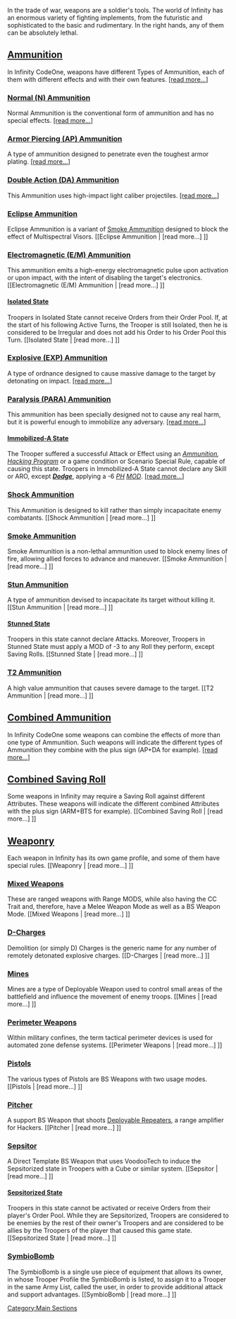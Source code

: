 {{section-main-sections}}
{{section-ammo-and-weaponry}}


In the trade of war, weapons are a soldier's tools. The world of Infinity has an enormous variety of fighting implements, from the futuristic and sophisticated to the basic and rudimentary. In the right hands, any of them can be absolutely lethal.


== [[Ammunition]] ==
In Infinity CodeOne, weapons have different Types of Ammunition, each of them with different effects and with their own features.  [[Ammunition|[read more...]]]


=== [[Normal (N) Ammunition]] ===
Normal Ammunition is the conventional form of ammunition and has no special effects. [[Normal (N) Ammunition|[read more...]]]


=== [[Armor Piercing (AP) Ammunition]] ===
A type of ammunition designed to penetrate even the toughest armor plating. [[Armor Piercing (AP) Ammunition|[read more...]]]


=== [[Double Action (DA) Ammunition]] ===
This Ammunition uses high-impact light caliber projectiles. [[Double Action (DA) Ammunition|[read more...]]]


{{n4}}
=== [[Eclipse Ammunition]] ===
Eclipse Ammunition is a variant of [[Smoke Ammunition]] designed to block the effect of Multispectral Visors. [[Eclipse Ammunition | [read more...] ]]


=== [[Electromagnetic (E/M) Ammunition]] ===
This ammunition emits a high-energy electromagnetic pulse upon activation or upon impact, with the intent of disabling the target's electronics. [[Electromagnetic (E/M) Ammunition | [read more...] ]]

==== [[Isolated State]] ====
Troopers in Isolated State cannot receive Orders from their Order Pool. If, at the start of his following Active Turns, the Trooper is still Isolated, then he is considered to be Irregular and does not add his Order to his Order Pool this Turn. [[Isolated State | [read more...] ]]


{{n4end}}
=== [[Explosive (EXP) Ammunition]] ===
A type of ordnance designed to cause massive damage to the target by detonating on impact. [[Explosive (EXP) Ammunition|[read more...]]]


=== [[Paralysis (PARA) Ammunition]] ===
This ammunition has been specially designed not to cause any real harm, but it is powerful enough to immobilize any adversary. [[Paralysis (PARA) Ammunition|[read more...]]]

==== [[Immobilized-A State]] ====
The Trooper suffered a successful Attack or Effect using an ''[[Ammunition]], [[Hacking Program]]'' or a game condition or Scenario Special Rule, capable of causing this state. Troopers in Immobilized-A State cannot declare any Skill or ARO, except '''''[[Dodge]]''''', applying a -6 ''[[PH]] [[MOD]]''. [[Immobilized-A State|[read more...]]]


{{n4}}
=== [[Shock Ammunition]] ===
This Ammunition is designed to kill rather than simply incapacitate enemy combatants. [[Shock Ammunition | [read more...] ]]


=== [[Smoke Ammunition]] ===
Smoke Ammunition is a non-lethal ammunition used to block enemy lines of fire, allowing allied forces to advance and maneuver. [[Smoke Ammunition | [read more...] ]]


=== [[Stun Ammunition]] ===
A type of ammunition devised to incapacitate its target without killing it.  [[Stun Ammunition | [read more...] ]]

==== [[Stunned State]] ====
Troopers in this state cannot declare Attacks. Moreover, Troopers in Stunned State must apply a MOD of -3 to any Roll they perform, except Saving Rolls. [[Stunned State | [read more...] ]]


=== [[T2 Ammunition]] ===
A high value ammunition that causes severe damage to the target. [[T2 Ammunition | [read more...] ]]


{{n4end}}
== [[Combined Ammunition]] ==
In Infinity CodeOne some weapons can combine the effects of more than one type of Ammunition. Such weapons will indicate the different types of Ammunition they combine with the plus sign (AP+DA for example). [[Combined Ammunition|[read more...]]]


{{n4}}
== [[Combined Saving Roll]] ==
Some weapons in Infinity may require a Saving Roll against different Attributes. These weapons will indicate the different combined Attributes with the plus sign (ARM+BTS for example). [[Combined Saving Roll | [read more...] ]]


{{n4end}}
== [[Weaponry]] ==
Each weapon in Infinity has its own game profile, and some of them have special rules. [[Weaponry | [read more...] ]]


{{n4}}
=== [[Mixed Weapons]] ===
These are ranged weapons with Range MODS, while also having the CC Trait and, therefore, have a Melee Weapon Mode as well as a BS Weapon Mode. [[Mixed Weapons | [read more...] ]]


=== [[D-Charges]] ===
Demolition (or simply D) Charges is the generic name for any number of remotely detonated explosive charges. [[D-Charges | [read more...] ]]


{{n4end}}
=== [[Mines]] ===
Mines are a type of Deployable Weapon used to control small areas of the battlefield and influence the movement of enemy troops. [[Mines | [read more...] ]]


{{n4}}
=== [[Perimeter Weapons]] ===
Within military confines, the term tactical perimeter devices is used for automated zone defense systems.  [[Perimeter Weapons | [read more...] ]]


{{n4end}}
=== [[Pistols]] ===
The various types of Pistols are BS Weapons with two usage modes. [[Pistols | [read more...] ]]


{{n4}}
=== [[Pitcher]] ===
A support BS Weapon that shoots [[Deployable Repeater]]s, a range amplifier for Hackers. [[Pitcher | [read more...] ]]


=== [[Sepsitor]] ===
A Direct Template BS Weapon that uses VoodooTech to induce the Sepsitorized state in Troopers with a Cube or similar system. [[Sepsitor | [read more...] ]]

==== [[Sepsitorized State]] ====
Troopers in this state cannot be activated or receive Orders from their player's Order Pool. While they are Sepsitorized, Troopers are considered to be enemies by the rest of their owner's Troopers and are considered to be allies by the Troopers of the player that caused this game state. [[Sepsitorized State | [read more...] ]]


=== [[SymbioBomb]] ===
The SymbioBomb is a single use piece of equipment that allows its owner, in whose Trooper Profile the SymbioBomb is listed, to assign it to a Trooper in the same Army List, called the user, in order to provide additional attack and support advantages. [[SymbioBomb | [read more...] ]]
{{n4end}}


{{section-main-sections}}







[[Category:Main Sections]]
